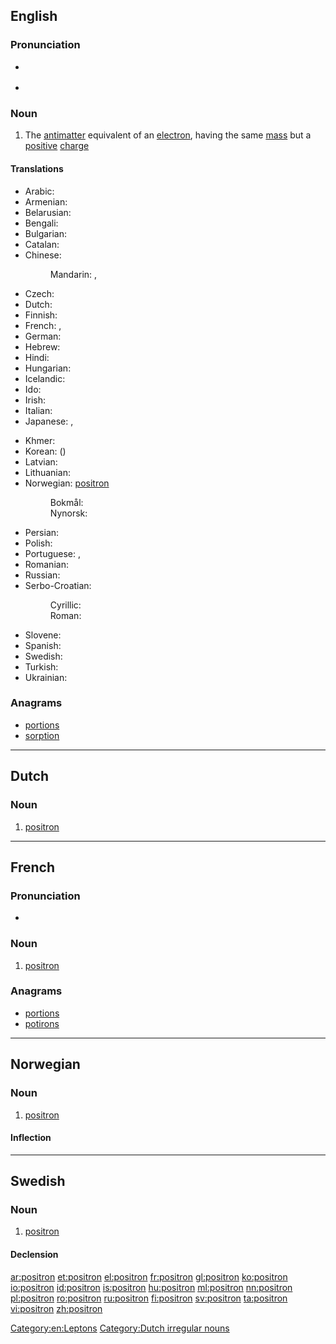 {{also|Positron|positrón}}
==English==

===Pronunciation===
* {{a|UK}} {{IPA|/ˈpɒz.ɪ.trɒn/}}
* {{a|US}} {{IPA|/ˈpɑ.zɪ.trɑn/}}

===Noun===
{{en-noun}}

# {{particles}} The [[antimatter]] equivalent of an [[electron]], having the same [[mass]] but a [[positive]] [[charge]]

====Translations====
{{trans-top|positron}}
* Arabic: {{t|ar|بوزيترون|m|tr=buzitruun|sc=Arab}}
* Armenian: {{t-|hy|պոզիտրոն|tr=pozitron}}
* Belarusian: {{t|be|пазітрон|m|tr=pazitrón|sc=Cyrl}}
* Bengali: {{t|bn|পজিট্রন|tr=pôjiţrôn|sc=Beng}}
* Bulgarian: {{t|bg|позитрон|m|tr=pozitrón|sc=Cyrl}}
* Catalan: {{t+|ca|positró|m}}
* Chinese:
*: Mandarin: {{t|zh|正電子|sc=Hani}}, {{t|zh|正电子|tr=zhèngdiànzǐ|sc=Hani}}
* Czech: {{t-|cs|pozitron|m}}
* Dutch: {{t|nl|positron}}
* Finnish: {{t-|fi|positroni}}
* French: {{t+|fr|positron|m}}, {{t+|fr|positon|m}}
* German: {{t+|de|Positron|n}}
* Hebrew: {{t|he|פוזיטרון|sc=Hebr}}
* Hindi: {{t|hi|पोज़िट्रॉन|tr=poziṭron|sc=Deva}}
* Hungarian: {{t|hu|pozitron}}
* Icelandic: {{t|is|jáeind|f}}
* Ido: {{t|io|antielektrono}}
* Irish: {{t|ga|posatrón|m|xs=Irish}}
* Italian: {{t-|it|positrone|m}}
* Japanese: {{t|ja|陽電子|tr=ようでんし, yōdenshi|sc=Jpan}}, {{t|ja|ポジトロン|tr=pojitoron|sc=Jpan}}
{{trans-mid}}
* Khmer: {{t|km|វិជ្ជមានាណូ|tr=vijjea’mien-e-anoo|sc=Khmr}}
* Korean: {{t|ko|양전자|tr=yangjeonja|sc=Kore}} ({{t|ko|陽電子|sc=Kore}})
* Latvian: {{t|lv|pozitrons|m}}
* Lithuanian: {{t|lt|pozitronas|m}}
* Norwegian: [[#Norwegian|positron]]
*: Bokmål: {{t|nb|positron}}
*: Nynorsk: {{t|nn|positron}}
* Persian: {{t|fa|پوزیترون|tr=positron|sc=fa-Arab}}
* Polish: {{t-|pl|pozyton|m}}
* Portuguese: {{qualifier|Brazil}} {{t|pt|pósitron|m}}, {{qualifier|Portugal}} {{t|pt|positrão|m}}
* Romanian: {{t+|ro|pozitron|m}}
* Russian: {{t+|ru|позитрон|m|tr=pozitrón}}
* Serbo-Croatian:
*: Cyrillic: {{t|sh|позитрон}}
*: Roman: {{t|sh|pozitron|m}}
* Slovene: {{t|sl|pozitron|m}}
* Spanish: {{t+|es|positrón|m}}
* Swedish: {{t+|sv|positron}}
* Turkish: {{t+|tr|pozitron}}
* Ukrainian: {{t|uk|позитрон|m|tr=pozytrón|sc=Cyrl}}
{{trans-bottom}}

===Anagrams===
* [[portions#English|portions]]
* [[sorption#English|sorption]]

[[Category:en:Leptons]]

----

==Dutch==
{{wikipedia|lang=nl}}

===Noun===
{{nl-noun|n|positronen|-}}

# {{physics|lang=nl}} [[#English|positron]]

[[Category:Dutch irregular nouns]]

----

==French==

===Pronunciation===
* {{audio|Fr-Paris--positron.ogg|Audio (Paris)}}

===Noun===
{{fr-noun|m}}

# [[positron#English|positron]]

===Anagrams===
* [[portions#French|portions]]
* [[potirons#French|potirons]]

----

==Norwegian==

===Noun===
{{head|no|noun|g=n}}

# [[#English|positron]]

====Inflection====
{{no-noun-infl|nb-class=n3|nn-class=n1}}

----

==Swedish==

===Noun===
{{sv-noun|g=c}}

# [[#English|positron]]

====Declension====
{{sv-noun-reg-er}}

[[ar:positron]]
[[et:positron]]
[[el:positron]]
[[fr:positron]]
[[gl:positron]]
[[ko:positron]]
[[io:positron]]
[[id:positron]]
[[is:positron]]
[[hu:positron]]
[[ml:positron]]
[[nn:positron]]
[[pl:positron]]
[[ro:positron]]
[[ru:positron]]
[[fi:positron]]
[[sv:positron]]
[[ta:positron]]
[[vi:positron]]
[[zh:positron]]